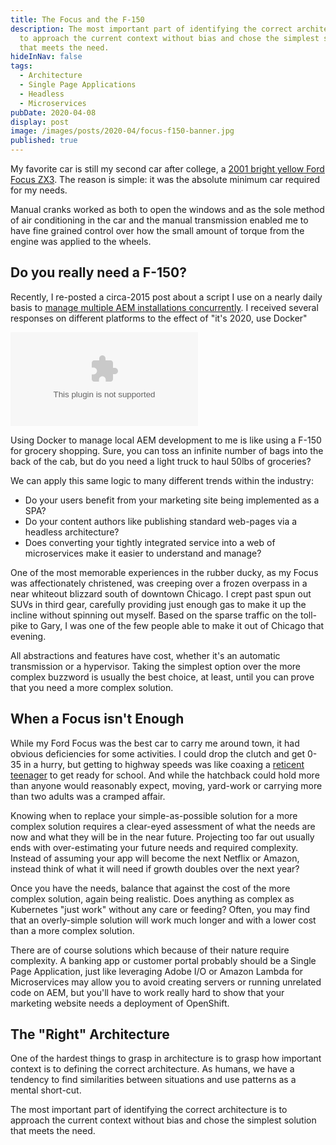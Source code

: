 ```yaml
---
title: The Focus and the F-150
description: The most important part of identifying the correct architecture is
  to approach the current context without bias and chose the simplest solution
  that meets the need.
hideInNav: false
tags:
  - Architecture
  - Single Page Applications
  - Headless
  - Microservices
pubDate: 2020-04-08
display: post
image: /images/posts/2020-04/focus-f150-banner.jpg
published: true
---
```



  

My favorite car is still my second car after college, a [2001 bright yellow Ford Focus ZX3](https://en.wikipedia.org/wiki/Ford%5FFocus%5F%28first%5Fgeneration%29). The reason is simple: it was the absolute minimum car required for my needs. 

Manual cranks worked as both to open the windows and as the sole method of air conditioning in the car and the manual transmission enabled me to have fine grained control over how the small amount of torque from the engine was applied to the wheels.  
  
## Do you really need a F-150?

  
Recently, I re-posted a circa-2015 post about a script I use on a nearly daily basis to [manage multiple AEM installations concurrently](https://blogs.perficient.com/2015/12/08/managing-multiple-aem-instances/). I received several responses on different platforms to the effect of "it's 2020, use Docker"  
  

<Embed media="https://www.linkedin.com/embed/feed/update/urn:li:share:6652935886172418049" type="undefined" />

  
Using Docker to manage local AEM development to me is like using a F-150 for grocery shopping. Sure, you can toss an infinite number of bags into the back of the cab, but do you need a light truck to haul 50lbs of groceries? 

We can apply this same logic to many different trends within the industry:

* Do your users benefit from your marketing site being implemented as a SPA?
* Do your content authors like publishing standard web-pages via a headless architecture?
* Does converting your tightly integrated service into a web of microservices make it easier to understand and manage?

One of the most memorable experiences in the rubber ducky, as my Focus was affectionately christened, was creeping over a frozen overpass in a near whiteout blizzard south of downtown Chicago. I crept past spun out SUVs in third gear, carefully providing just enough gas to make it up the incline without spinning out myself. Based on the sparse traffic on the toll-pike to Gary, I was one of the few people able to make it out of Chicago that evening.  

All abstractions and features have cost, whether it's an automatic transmission or a hypervisor. Taking the simplest option over the more complex buzzword is usually the best choice, at least, until you can prove that you need a more complex solution.  
  

## When a Focus isn't Enough

  
While my Ford Focus was the best car to carry me around town, it had obvious deficiencies for some activities. I could drop the clutch and get 0-35 in a hurry, but getting to highway speeds was like coaxing a [reticent teenager](https://www.merriam-webster.com/dictionary/tautology) to get ready for school. And while the hatchback could hold more than anyone would reasonably expect, moving, yard-work or carrying more than two adults was a cramped affair.

Knowing when to replace your simple-as-possible solution for a more complex solution requires a clear-eyed assessment of what the needs are now and what they will be in the near future. Projecting too far out usually ends with over-estimating your future needs and required complexity. Instead of assuming your app will become the next Netflix or Amazon, instead think of what it will need if growth doubles over the next year?

Once you have the needs, balance that against the cost of the more complex solution, again being realistic. Does anything as complex as Kubernetes "just work" without any care or feeding? Often, you may find that an overly-simple solution will work much longer and with a lower cost than a more complex solution.

There are of course solutions which because of their nature require complexity. A banking app or customer portal probably should be a Single Page Application, just like leveraging Adobe I/O or Amazon Lambda for Microservices may allow you to avoid creating servers or running unrelated code on AEM, but you'll have to work really hard to show that your marketing website needs a deployment of OpenShift.  
  

## The "Right" Architecture

  
One of the hardest things to grasp in architecture is to grasp how important context is to defining the correct architecture. As humans, we have a tendency to find similarities between situations and use patterns as a mental short-cut. 

The most important part of identifying the correct architecture is to approach the current context without bias and chose the simplest solution that meets the need. 

  
